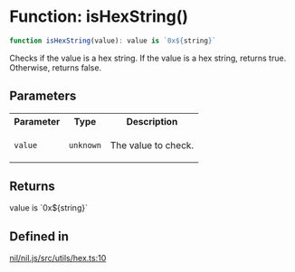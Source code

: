 # Function: isHexString()

```ts
function isHexString(value): value is `0x${string}`
```

Checks if the value is a hex string. If the value is a hex string, returns true.
Otherwise, returns false.

## Parameters

<table>
<tr>
<th>Parameter</th>
<th>Type</th>
<th>Description</th>
</tr>
<tr>
<td>

`value`

</td>
<td>

`unknown`

</td>
<td>

The value to check.

</td>
</tr>
</table>

## Returns

value is \`0x$\{string\}\`

## Defined in

[nil/nil.js/src/utils/hex.ts:10](https://github.com/NilFoundation/nil.js/blob/08a7f90027b4c09b608245b19f15f6fb7ae1ff03/src/utils/hex.ts#L10)
